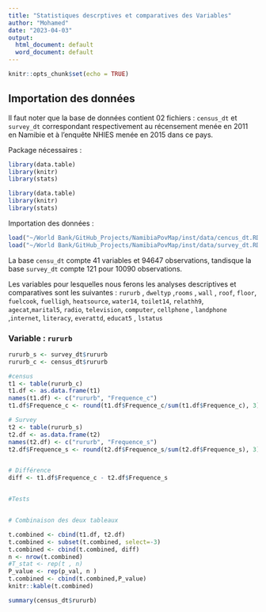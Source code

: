 ```yaml
---
title: "Statistiques descrptives et comparatives des Variables"
author: "Mohamed"
date: "2023-04-03"
output:
  html_document: default
  word_document: default
---
```


```r
knitr::opts_chunk$set(echo = TRUE)
```
## Importation des données

Il faut noter que la base de données contient 02 fichiers : `census_dt` et `survey_dt` correspondant respectivement au récensement menée en 2011 en Namibie et à l'enquête NHIES menée en 2015 dans ce pays.

Package nécessaires : 
```r
library(data.table)
library(knitr)
library(stats)

```

```r
library(data.table)
library(knitr)
library(stats)

```
Importation des données : 
```r
load("~/World Bank/GitHub_Projects/NamibiaPovMap/inst/data/cencus_dt.RData")
load("~/World Bank/GitHub_Projects/NamibiaPovMap/inst/data/survey_dt.RData")
```


La base `censu_dt` compte 41 variables et 94647 observations, tandisque la base `survey_dt` compte 121 pour 10090 observations.

Les variables pour lesquelles nous ferons les analyses descriptives et comparatives sont les suivantes : 
`rururb` , `dweltyp` ,`rooms` , `wall` , `roof`, `floor`, `fuelcook`, `fuelligh`, `heatsource`, `water14`, 
`toilet14`, `relathh9`, `agecat`,`marital5`, `radio`, `television`, `computer`, `cellphone` , `landphone` ,`internet`,
`literacy`, `everattd`, `educat5` , `lstatus`   


### Variable : `rururb`

```r
rururb_s <- survey_dt$rururb
rururb_c <- census_dt$rururb

#census
t1 <- table(rururb_c)
t1.df <- as.data.frame(t1)
names(t1.df) <- c("rururb", "Frequence_c")
t1.df$Frequence_c <- round(t1.df$Frequence_c/sum(t1.df$Frequence_c), 3)

# Survey
t2 <- table(rururb_s)
t2.df <- as.data.frame(t2)
names(t2.df) <- c("rururb", "Frequence_s")
t2.df$Frequence_s <- round(t2.df$Frequence_s/sum(t2.df$Frequence_s), 3)


# Différence 
diff <- t1.df$Frequence_c - t2.df$Frequence_s


#Tests


# Combinaison des deux tableaux

t.combined <- cbind(t1.df, t2.df)
t.combined <- subset(t.combined, select=-3)
t.combined <- cbind(t.combined, diff)
n <- nrow(t.combined)
#T_stat <- rep(t , n)
P_value <- rep(p_val, n )
t.combined <- cbind(t.combined,P_value)
knitr::kable(t.combined)

```




```r
summary(census_dt$rururb)

```

